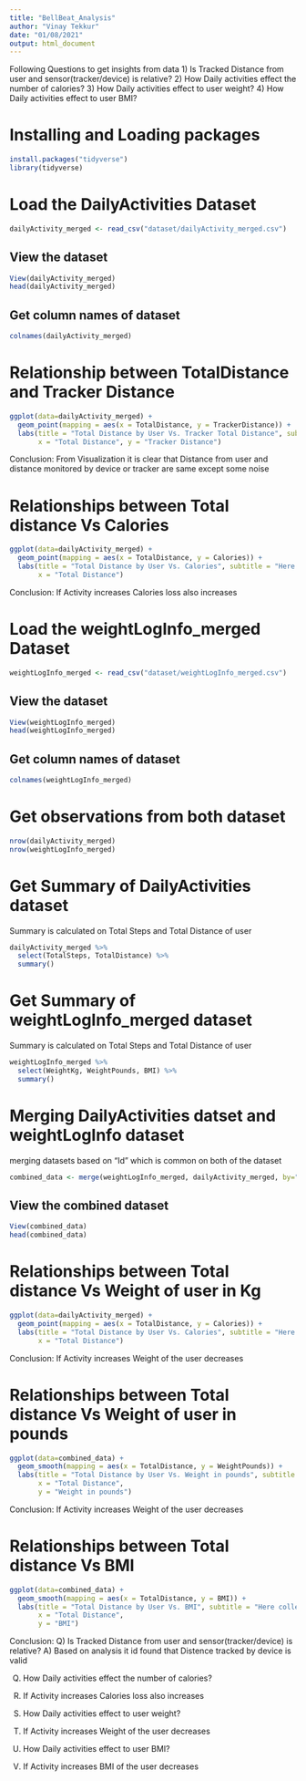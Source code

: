 ---
title: "BellBeat_Analysis"
author: "Vinay Tekkur"
date: "01/08/2021"
output: html_document
---

Following Questions to get insights from data
  1) Is Tracked Distance from user and sensor(tracker/device) is relative?
  2) How Daily activities effect the number of calories?
  3) How Daily activities effect to user weight?
  4) How Daily activities effect to user BMI?
  
  
#  Installing and Loading packages

```{r}
install.packages("tidyverse")
library(tidyverse)
```

# Load the DailyActivities Dataset
```{r}
dailyActivity_merged <- read_csv("dataset/dailyActivity_merged.csv")
```

## View the dataset
```{r}
View(dailyActivity_merged)
head(dailyActivity_merged)
```

## Get column names of dataset
```{r}
colnames(dailyActivity_merged)
```

# Relationship between TotalDistance and Tracker Distance
```{r}
ggplot(data=dailyActivity_merged) + 
  geom_point(mapping = aes(x = TotalDistance, y = TrackerDistance)) + 
  labs(title = "Total Distance by User Vs. Tracker Total Distance", subtitle = "Here we tracking distance travlled by user and distance collected by traker",
       x = "Total Distance", y = "Tracker Distance")
```
Conclusion: From Visualization it is clear that Distance from user and distance monitored by device or tracker are same except some noise


# Relationships between Total distance Vs Calories
```{r}
ggplot(data=dailyActivity_merged) + 
  geom_point(mapping = aes(x = TotalDistance, y = Calories)) + 
  labs(title = "Total Distance by User Vs. Calories", subtitle = "Here collecting data from Total distance travelled by user Vs Calories lost",
       x = "Total Distance")
```
Conclusion: If Activity increases Calories loss also increases


# Load the weightLogInfo_merged Dataset
```{r}
weightLogInfo_merged <- read_csv("dataset/weightLogInfo_merged.csv")
```

## View the dataset
```{r}
View(weightLogInfo_merged)
head(weightLogInfo_merged)
```

## Get column names of dataset
```{r}
colnames(weightLogInfo_merged)
```

# Get observations from both dataset
```{r}
nrow(dailyActivity_merged)
nrow(weightLogInfo_merged)
```

# Get Summary of DailyActivities dataset
Summary is calculated on Total Steps and Total Distance of user
```{r}
dailyActivity_merged %>%
  select(TotalSteps, TotalDistance) %>%
  summary()
```

# Get Summary of weightLogInfo_merged dataset
Summary is calculated on Total Steps and Total Distance of user
```{r}
weightLogInfo_merged %>%
  select(WeightKg, WeightPounds, BMI) %>%
  summary()
```


# Merging DailyActivities datset and weightLogInfo dataset
merging datasets based on "Id" which is common on both of the dataset
```{r}
combined_data <- merge(weightLogInfo_merged, dailyActivity_merged, by="Id")
```

## View the combined dataset
```{r}
View(combined_data)
head(combined_data)
```


# Relationships between Total distance Vs Weight of user in Kg
```{r}
ggplot(data=dailyActivity_merged) + 
  geom_point(mapping = aes(x = TotalDistance, y = Calories)) + 
  labs(title = "Total Distance by User Vs. Calories", subtitle = "Here collecting data from Total distance travelled by user Vs Calories lost",
       x = "Total Distance")
```
Conclusion: If Activity increases Weight of the user decreases


# Relationships between Total distance Vs Weight of user in pounds
```{r}
ggplot(data=combined_data) + 
  geom_smooth(mapping = aes(x = TotalDistance, y = WeightPounds)) + 
  labs(title = "Total Distance by User Vs. Weight in pounds", subtitle = "Here collecting data from Total distance travelled by user Vs Weight of user in pounds",
       x = "Total Distance",
       y = "Weight in pounds")
```
Conclusion: If Activity increases Weight of the user decreases


# Relationships between Total distance Vs BMI
```{r}
ggplot(data=combined_data) + 
  geom_smooth(mapping = aes(x = TotalDistance, y = BMI)) + 
  labs(title = "Total Distance by User Vs. BMI", subtitle = "Here collecting data from Total distance travelled by user Vs BMI",
       x = "Total Distance",
       y = "BMI")
```

Conclusion:
Q) Is Tracked Distance from user and sensor(tracker/device) is relative?
A) Based on analysis it id found that Distence tracked by device is valid 


Q) How Daily activities effect the number of calories?
A) If Activity increases Calories loss also increases


Q) How Daily activities effect to user weight?
A) If Activity increases Weight of the user decreases


Q) How Daily activities effect to user BMI?
A) If Activity increases BMI of the user decreases




